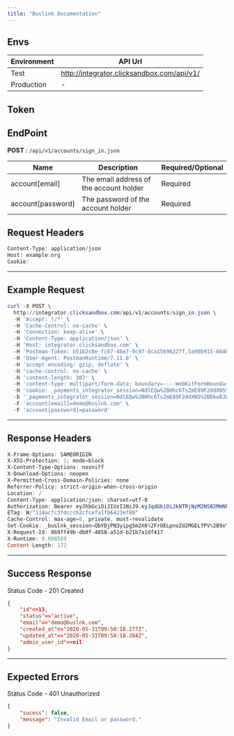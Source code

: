 ```yaml
---
title: "Buslink Documentation"
---
```


## Envs

Environment | API Url                                             
----------- | --------------------------------------------------- 
Test     | <http://integrator.clicksandbox.com/api/v1/> 
Production  | -                                         


## Token

## EndPoint
**POST** : `/api/v1/accounts/sign_in.json`

Name                                   | Description                                 | Required/Optional
-------------------------------------- | ------------------------------------------- | ------------------------
account[email]	 | The email address of the account holder      | Required
account[password] | The password of the account holder      | Required

## Request Headers
```powershell
Content-Type: application/json
Host: example.org
Cookie: 

```
--------------------------------------------------------------------------------
## Example Request

```powershell
curl -X POST \
  http://integrator.clicksandbox.com/api/v1/accounts/sign_in.json \
  -H 'Accept: */*' \
  -H 'Cache-Control: no-cache' \
  -H 'Connection: keep-alive' \
  -H 'Content-Type: application/json' \
  -H 'Host: integrator.clicksandbox.com' \
  -H 'Postman-Token: b51b2c0e-fc67-46e7-9c97-8ca15696227f,5a90b915-6646-42c9-8502-811e1bfe8843' \
  -H 'User-Agent: PostmanRuntime/7.11.0' \
  -H 'accept-encoding: gzip, deflate' \
  -H 'cache-control: no-cache' \
  -H 'content-length: 307' \
  -H 'content-type: multipart/form-data; boundary=----WebKitFormBoundary7MA4YWxkTrZu0gW' \
  -H 'cookie: _payments_integrator_session=NdlEQw%2BHhc6TsZmE89F2ddXNS%2BDkw0JW0GN6UBUlCVdXqbJn8ujdOerZNT%2FCDkZnvhHy9e%2BuUx1jIXRLtAn%2F16L961kcNJ29QWv5l1EQ9Y3SIY2qezqItHC7v5L1MrhhKhPoPucAoni3ndZD58kRt6QC4%2F6ui04YTqlZze0j2V3uVsnpp4mU%2BI87GVQjUvxhFxV%2B%2FA%3D%3D--cfU4DWmJYR2ZJ%2BRk--lp71M6UgMe6A%2FbQN4kui1A%3D%3D; _buslnk_session=KLfZuteGO5LwZa5OBpWhCCixS%2FwrjJJExPIlJXCOyXOaag4tQJwnbFRJhWecLrkFBaWvKtbFlA3hcJBtdDByAYJkquAs%2BGz4WuU7EhvFJnq34B2eeUpN1%2B7Oxha5nV%2BfkfXHLoMM5BONg2zoMk9apWCifWFeNGUri9DU7TrVIS%2FnPy17XEYs--9R66%2FUzfM5C6nPIK--MXsm2%2B0BtK6WM03z7VK%2FMg%3D%3D' \
  -b '_payments_integrator_session=NdlEQw%2BHhc6TsZmE89F2ddXNS%2BDkw0JW0GN6UBUlCVdXqbJn8ujdOerZNT%2FCDkZnvhHy9e%2BuUx1jIXRLtAn%2F16L961kcNJ29QWv5l1EQ9Y3SIY2qezqItHC7v5L1MrhhKhPoPucAoni3ndZD58kRt6QC4%2F6ui04YTqlZze0j2V3uVsnpp4mU%2BI87GVQjUvxhFxV%2B%2FA%3D%3D--cfU4DWmJYR2ZJ%2BRk--lp71M6UgMe6A%2FbQN4kui1A%3D%3D; _buslnk_session=KLfZuteGO5LwZa5OBpWhCCixS%2FwrjJJExPIlJXCOyXOaag4tQJwnbFRJhWecLrkFBaWvKtbFlA3hcJBtdDByAYJkquAs%2BGz4WuU7EhvFJnq34B2eeUpN1%2B7Oxha5nV%2BfkfXHLoMM5BONg2zoMk9apWCifWFeNGUri9DU7TrVIS%2FnPy17XEYs--9R66%2FUzfM5C6nPIK--MXsm2%2B0BtK6WM03z7VK%2FMg%3D%3D' \
  -F 'account[email]=demo@buslnk.com' \
  -F 'account[password]=password'
```

--------------------------------------------------------------------------------
## Response Headers
```powershell
X-Frame-Options: SAMEORIGIN
X-XSS-Protection: 1; mode=block
X-Content-Type-Options: nosniff
X-Download-Options: noopen
X-Permitted-Cross-Domain-Policies: none
Referrer-Policy: strict-origin-when-cross-origin
Location: /
Content-Type: application/json; charset=utf-8
Authorization: Bearer eyJhbGciOiJIUzI1NiJ9.eyJqdGkiOiJkNTRjNzM2NS02MmNkLTQzMWUtOWE2MS00ZTU3YzZlMmI4NzEiLCJzdWIiOiIxMyIsInNjcCI6ImFjY291bnQiLCJhdWQiOm51bGwsImlhdCI6MTU5MDkxOTA5OCwiZXhwIjoxNTkwOTE5Mzk4fQ.tF-qCY37YvoqoHDe9haVV1Y3CpFQiaO0AV8tXXVtKco
ETag: W/"114acfc3fdcccb2cfcefa1fb6423ef80"
Cache-Control: max-age=0, private, must-revalidate
Set-Cookie: _buslnk_session=QbYDjPN3yipg5m2X6%2FrOELpnoZd2MGELfPV%2B9xY8Jjo9PDMzDCOIMrgJjvU%2B%2BP%2FhUURUUqaIoJDeseiLdLlwMICUgKa1AkJ%2FKnTv5zt6DZYTJ7tSMMJ%2FvjCQFzumZvlvUHlot89tR%2FbhECj%2Fv8ZTKHTm9qdtHu73%2Bwl1H%2Bes1iKAe7DmilSvkKBwAVe3MsmYJ4OKWJWX1tVJhAP2BMop5Zj7SuWIPXmjct2HWQOGPwzjv17qGiEKntatmShHAS4WttLGR2Ky68C5TEb6wdFGXbzh36EzXDFZKNTI--Wodr5YkSqS398sCn--mP4U0JET74YziII1WRFX5A%3D%3D; path=/; HttpOnly
X-Request-Id: 869ff49b-db0f-4858-a51d-b21b7a1df417
X-Runtime: 0.008569
Content-Length: 172
```
--------------------------------------------------------------------------------
## Success Response

Status Code - 201 Created

```json
{
    "id"=>13,
    "status"=>"active",
    "email"=>"demo@buslnk.com",
    "created_at"=>"2020-05-31T09:58:18.277Z",
    "updated_at"=>"2020-05-31T09:58:18.284Z",
    "admin_user_id"=>nil
}
```

--------------------------------------------------------------------------------

## Expected Errors
Status Code - 401 Unauthorized

```json
{
    "sucess": false,
    "message": "Invalid Email or password."
}
```